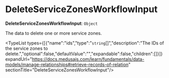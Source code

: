 
# DeleteServiceZonesWorkflowInput

 **DeleteServiceZonesWorkflowInput**: `Object`

The data to delete one or more service zones.

<TypeList types={[{"name":"ids","type":"`string`[]","description":"The IDs of the service zones to delete.","optional":false,"defaultValue":"","expandable":false,"children":[]}]} expandUrl="https://docs.medusajs.com/learn/fundamentals/data-models/manage-relationships#retrieve-records-of-relation" sectionTitle="DeleteServiceZonesWorkflowInput"/>
